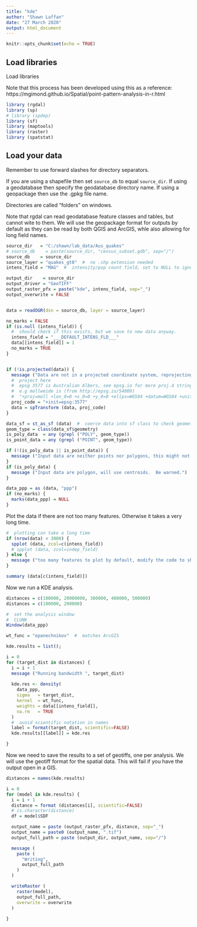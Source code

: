 ```yaml
---
title: "kde"
author: "Shawn Laffan"
date: "27 March 2020"
output: html_document
---
```


```r
knitr::opts_chunk$set(echo = TRUE)
```

## Load libraries

Load libraries

Note that this process has been developed using this as a reference:
https://mgimond.github.io/Spatial/point-pattern-analysis-in-r.html


```r
library (rgdal)
library (sp)
# library (spdep)
library (sf)
library (maptools)
library (raster)
library (spatstat)


```

## Load your data

Remember to use forward slashes for directory separators.

If you are using a shapefile then set ```source_db``` to equal ```source_dir```.  If using a geodatabase then specify the geodatabase directory name.  If using a geopackage then use the .gpkg file name.

Directories are called "folders" on windows.

Note that rgdal can read geodatabase feature classes and tables, but cannot wite to them. We will use the geopackage format for outputs by default as they can be read by both QGIS and ArcGIS, whle also allowing for long field names.


```r

source_dir   = "C:/shawn/lab_data/Aus_quakes"
# source_db    = paste(source_dir, "census_subset.gdb", sep="/")
source_db    = source_dir
source_layer = "quakes_gt0"  #  no .shp extension needed
intens_field = "MAG"  #  intensity/pop count field, set to NULL to ignore

output_dir    = source_dir
output_driver = "GeoTIFF"
output_raster_pfx = paste("kde", intens_field, sep="_")
output_overwrite = FALSE


data = readOGR(dsn = source_db, layer = source_layer)

no_marks = FALSE
if (is.null (intens_field)) {
  #  should check if this exists, but we save to new data anyway.
  intens_field = "___DEFAULT_INTENS_FLD___"
  data[[intens_field]] = 1
  no_marks = TRUE
}


if (!is.projected(data)) {
  message ("Data are not in a projected coordinate system, reprojecting")
  #  project here
  #  epsg 3577 is Australian Albers, see epsg.io for more proj.4 strings
  #  e.g mollweide is (from http://epsg.io/54009)
  #  "+proj=moll +lon_0=0 +x_0=0 +y_0=0 +ellps=WGS84 +datum=WGS84 +units=m +no_defs"
  proj_code = "+init=epsg:3577"
  data = spTransform (data, proj_code)
}

data_sf = st_as_sf (data)  #  coerce data into sf class to check geometry type
geom_type = class(data_sf$geometry)
is_poly_data  = any (grepl ("POLY", geom_type))
is_point_data = any (grepl ("POINT", geom_type))

if (!(is_poly_data || is_point_data)) {
  message ("Input data are neither points nor polygons, this might not work")
}
if (is_poly_data) {
  message ("Input data are polygon, will use centroids.  Be warned.")
}

data_ppp = as (data, "ppp")
if (no_marks) {
  marks(data_ppp) = NULL
}

```


Plot the data if there are not too many features.   Otherwise it takes a very long time. 

```r
#  plotting can take a long time
if (nrow(data) < 3000) {
  spplot (data, zcol=c(intens_field))
  # spplot (data, zcol=indep_field)
} else {
  message ("too many features to plot by default, modify the code to show more")
}

summary (data[c(intens_field)])

```


Now we run a KDE analysis.


```r

distances = c(100000, 20000000, 300000, 400000, 500000)
distances = c(100000, 200000)

#  set the analysis window
#  CLUNK
Window(data_ppp)

wt_func = "epanechnikov"  #  matches ArcGIS

kde.results = list();

i = 0
for (target_dist in distances) {
  i = i + 1
  message ("Running bandwidth ", target_dist)
  
  kde.res <- density(
    data_ppp, 
    sigma   = target_dist, 
    kernel  = wt_func, 
    weights = data[[intens_field]],
    na.rm   = TRUE
  )
  #  avoid scientific notation in names
  label = format(target_dist, scientific=FALSE)
  kde.results[[label]] = kde.res

}
```



Now we need to save the results to a set of geotiffs, one per analysis.
We will use the geotiff format for the spatial data.
This will fail if you have the output open in a GIS.

```r

distances = names(kde.results)

i = 0
for (model in kde.results) {
  i = i + 1
  distance = format (distances[i], scientific=FALSE)
  # is.character(distance)
  df = model$SDF

  output_name = paste (output_raster_pfx, distance, sep="_")
  output_name = paste0 (output_name, ".tif")
  output_full_path = paste (output_dir, output_name, sep="/")

  message (
    paste (
      "Writing",
      output_full_path
    )
  )

  writeRaster (
    raster(model),
    output_full_path, 
    overwrite = overwrite
  )
  
}


```

